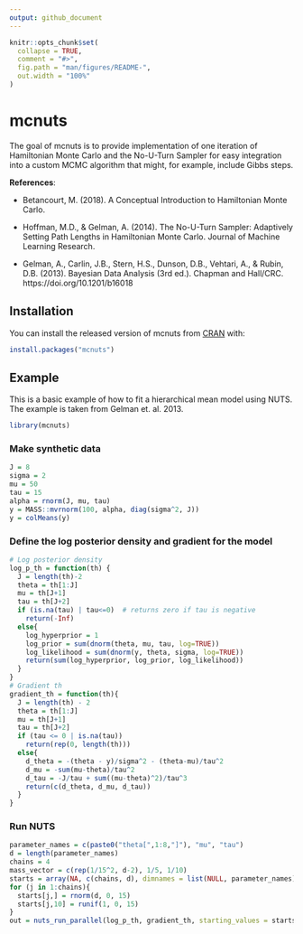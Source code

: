 ```yaml
---
output: github_document
---
```


<!-- README.md is generated from README.Rmd. Please edit that file -->

```r
knitr::opts_chunk$set(
  collapse = TRUE,
  comment = "#>",
  fig.path = "man/figures/README-",
  out.width = "100%"
)
```

# mcnuts

<!-- badges: start -->
<!-- badges: end -->

The goal of mcnuts is to provide implementation of one iteration of Hamiltonian Monte Carlo and the No-U-Turn Sampler for easy integration into a custom MCMC algorithm that might, for example, include Gibbs steps.

**References**:

  - Betancourt, M. (2018). A Conceptual Introduction to Hamiltonian Monte Carlo.

  - Hoffman, M.D., & Gelman, A. (2014). The No-U-Turn Sampler: Adaptively Setting Path Lengths in Hamiltonian Monte Carlo. Journal of Machine Learning Research. 

  - Gelman, A., Carlin, J.B., Stern, H.S., Dunson, D.B., Vehtari, A., & Rubin, D.B. (2013). Bayesian Data Analysis (3rd ed.). Chapman and Hall/CRC. https://doi.org/10.1201/b16018

## Installation

You can install the released version of mcnuts from [CRAN](https://CRAN.R-project.org) with:

``` r
install.packages("mcnuts")
```

## Example

This is a basic example of how to fit a hierarchical mean model using NUTS. The example is taken from Gelman et. al. 2013.

```r
library(mcnuts)
```
### Make synthetic data

```r
J = 8
sigma = 2
mu = 50
tau = 15
alpha = rnorm(J, mu, tau)
y = MASS::mvrnorm(100, alpha, diag(sigma^2, J))
y = colMeans(y)
```

### Define the log posterior density and gradient for the model

```r
# Log posterior density
log_p_th = function(th) {
  J = length(th)-2
  theta = th[1:J]
  mu = th[J+1]
  tau = th[J+2]
  if (is.na(tau) | tau<=0)  # returns zero if tau is negative
    return(-Inf)
  else{
    log_hyperprior = 1
    log_prior = sum(dnorm(theta, mu, tau, log=TRUE))
    log_likelihood = sum(dnorm(y, theta, sigma, log=TRUE))
    return(sum(log_hyperprior, log_prior, log_likelihood))
  }
}
# Gradient th
gradient_th = function(th){
  J = length(th) - 2
  theta = th[1:J]
  mu = th[J+1]
  tau = th[J+2]
  if (tau <= 0 | is.na(tau))
    return(rep(0, length(th)))
  else{
    d_theta = -(theta - y)/sigma^2 - (theta-mu)/tau^2
    d_mu = -sum(mu-theta)/tau^2
    d_tau = -J/tau + sum((mu-theta)^2)/tau^3
    return(c(d_theta, d_mu, d_tau))
  }
}
```

### Run NUTS
```r
parameter_names = c(paste0("theta[",1:8,"]"), "mu", "tau")
d = length(parameter_names)
chains = 4
mass_vector = c(rep(1/15^2, d-2), 1/5, 1/10)
starts = array(NA, c(chains, d), dimnames = list(NULL, parameter_names))
for (j in 1:chains){
  starts[j,] = rnorm(d, 0, 15)
  starts[j,10] = runif(1, 0, 15)
}
out = nuts_run_parallel(log_p_th, gradient_th, starting_values = starts, iter = 2000, M = mass_vector)
```
